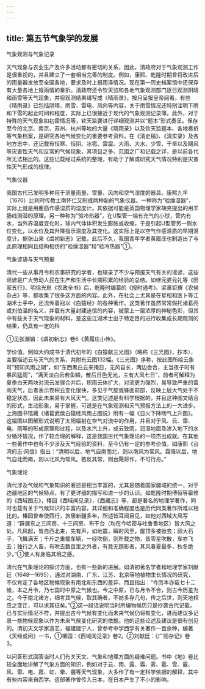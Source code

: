 ```yaml
---
---
---
```

title: 第五节气象学的发展
---



气象观测与气象记录

天气现象与农业生产及许多活动都有密切的关系，因此，清政府对于气象观测工作是很重视的，并且建立了一套相当完善的制度。例如，康熙、乾隆时期曾将改进后的雨量器发放至全国各地，要求及时上报雨泽情况。现在第一历史档案馆中还保存有大量各地上报雨情的奏折。清政府还令钦天监和各地气象观测部门逐日观测阴晴和雨雪等天气现象，并将观测结果缮写成《晴雨录》，按月呈报皇帝阅看。有些《晴雨录》已包括阴晴、雨雪、雷电、风向等内容，关于雨雪情况还特别注明下雨和下雪的起止时间和程度，实际上已很接近于现代的气象观测记录簿。此外，对于特殊的天气现象如初雷情况等，钦天监要进行详细观测并以“题本”形式奏呈。保存至今的北京、南京、苏州、杭州等地的大量《晴雨录》以及钦天监题本、各地奏折等气象档案，是研究各地气候变化的重要参考资料。在《清史稿》、《清实录》及各地方志中，还记载有恒寒、恒阴、冰雹、雷震、大雨、大水、少雪、干旱以及飓风等灾害性天气和反常的气候现象，其项目之多、范围之广和记载之详，是以前各代所无法相比的。这些记载经过系统的整理，有助于了解或研究天气情况特别是灾害性天气形成的规律。

气象仪器

我国古代已发明多种用于测量雨量、雪量、风向和空气湿度的器具。康熙九年（1670）比利时传教士南怀仁又制成两种新的气象仪器。一种称为“验燥湿器”，实际上就是用鹿筋作感湿质的湿度计。其依据可能是英国物理学家胡克提出的用羊肠线测湿的原理。另一种称为“验冷热器”，在U型管一端有充气的小球，管内有水，当外界温度变化时，球内气体体积发生膨胀或收缩，于是引起U型管另一侧水位变化，以水位及其升降指示温度及其变化。这实际上是以空气作感温质的早期温度计。据张山来《虞初新志》记载，此后不久，我国青年学者黄履庄也制造出了与此原理相同且结构相仿的“验燥湿器”和“验冷热器”①。

气象谚语与天气预报

清代一些从事月令和农事研究的学者，也辑录了不少与预报天气有关的谣谚，这些谣谚是广大劳动人民在生产和生活中长期积累的经验的总结。如继元娄元礼等《田家五行》、明徐光启《农政全书》后，乾隆时编纂的《授时通考》、梁章钜撰《农候杂占》等，都收集了很多这方面的内容。此外，在社会上尤其是在星相和医卜等江湖术士手中，还流传着冠以《白猿经》的各种著作。这类著作虽然常常假托诸葛亮或刘伯温的名义，并载有大量封建迷信的内容，被蒙上一层浓厚的神秘色彩，但其中有些关于天气现象的材料，是这些江湖术士出于特定目的进行收集或长期观测的结果，仍具有一定的科

①见张潮辑：《虞初新志》卷6《黄履庄小传》。

学价值。例如大约成书于清代初年的《白猿献三光图》（略称《三光图》，抄本），主要描述云与天气的关系，共附有云图132幅。《三光图》序称，按此图所绘云象可“预知风雨之期”，如“东西黑白云来掩日，无风自长，两边会合，主当夜子时有暴风猛雨”，“满天淡白云若鱼鳞，散后日色无光，主有大风七日”，前者可解释为夏季白天两块对流云发展合并后，积雨云体扩大，对流更为强烈，易导致严重的雷雨天气，后者表示卷积云变化很快，多见于气旋或锋面前部，反映上层大气处于不稳定状态，因此未来易有大风天气。这类记述是有科学根据的，并且这种图文结合的形式，生动形象，易于掌握，可说是在气象观测和天气预报方法上的一大进步。上海图书馆藏《诸葛武侯白猿经风雨占图说》附有一幅《日火下降旸气上升图》。这幅图以图解形式说明了太阳幅射在空气对流中的作用，并且对于风、云、雷、电、雨等的形成原理和过程，以及水汽上升，成云致雨，润湿地面及渗入地下的水分循环情况，作了较合理的解释，这是我国古代气象理论的一项杰出成就。在其他一些著作中也有不少涉及天气经验的资料，至今仍有一定的参考价值。如康熙《台湾府志·风信》指出：“清明以后，地气自南而北，则以南风为常风。霜降以后，地气自北而南，则以北风为常风。若反其常，则台飓将作，不可行舟。”

气象理论

清代涉及气候和气象知识的著述是相当丰富的，尤其是随着国家疆域的统一，对于边疆地区的气候特点，有了更详细的描写和进一步的认识。如乾隆时期傅恒等纂修的《西域图志》，椿园《西域闻见录》，《西藏志》等，都是著名的地理学著作，同时也载有关于气候知识的丰富内容，其详细和准确程度也是历代同类著作所难以相比的。椿园曾奉使西行，旅居新疆多年，所述皆耳闻目见，如他对西域大风写道：“辟展东之三间房、十三间房、布干台（均在今哈密与吐鲁番地区）皆大风之处。凡风起，皆自西北来，先有声，如地震，瞬时风至，屋顶多被掀去；卵大石子，飞舞满天；千斤之重载车辆，一经吹倒，则所载之物，皆零星吹散，车亦飞去；独行之人畜，有吹去数百里之外者，有竟无踪影者。其风春夏最多，秋冬绝少。”①使人有身临其境之感。

清代在气象理论的探讨方面，也有一些新的进展。如清初著名学者和地理学家刘献廷（1648—1695），通过对湖南、广东、江苏、北京等地植物生长情况的研究，不仅肯定了各地区物候现象有南北和东西的差异，而且指出：“今历本亦载七十二候，本之月令，乃七国时中原之气候也。今之中原，已与月令不合，则古今历差为之。今于南北诸方，细考其气候，取其确者，不妨多存几句，传之后世，则天地相应之变迁，可以求其征矣。”②这一段话说明当时所编物候历只是抄袭古代记载，已与实际情况不符，并提出古今气候有变化而未来气候仍将有变化，进而建议多记录一些物候现象以作为未来气候变化研究的依据。他的这些论述及建议是很有创见的。清初天文学家游艺，福建建宁人，曾参考中学西学有关著作一百余种，编著《天经或问》一书，①椿园：《西域闻见录》卷2。②刘献廷：《广阳杂记》卷3。

以问答形式回答当时人们有关天文、气象和地理方面的疑难问题。书中《地》卷比较全面地讲解了气象方面的知识，例如对于云、雨、露、霜、雾、雹、雪、霰、风、雷、电、霞、虹、晕、霾等天气现象，大多作了有一定科学依据的解释，其中有些内容来自西学。这部著作曾传入日本，在日本产生了不小的影响。